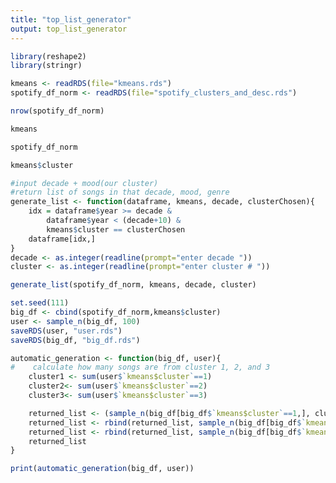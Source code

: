 ```yaml
---
title: "top_list_generator"
output: top_list_generator
---
```

```r
library(reshape2)
library(stringr)
```

```r
kmeans <- readRDS(file="kmeans.rds")
spotify_df_norm <- readRDS(file="spotify_clusters_and_desc.rds")
```
```r
nrow(spotify_df_norm)
```


```r
kmeans
```

```r
spotify_df_norm
```
```r
kmeans$cluster
```

```r
#input decade + mood(our cluster)
#return list of songs in that decade, mood, genre
generate_list <- function(dataframe, kmeans, decade, clusterChosen){
    idx = dataframe$year >= decade &
        dataframe$year < (decade+10) & 
        kmeans$cluster == clusterChosen
    dataframe[idx,]
}
decade <- as.integer(readline(prompt="enter decade "))
cluster <- as.integer(readline(prompt="enter cluster # "))

generate_list(spotify_df_norm, kmeans, decade, cluster)


```


```r
set.seed(111)
big_df <- cbind(spotify_df_norm,kmeans$cluster)
user <- sample_n(big_df, 100)
saveRDS(user, "user.rds")
saveRDS(big_df, "big_df.rds")
```
```r

automatic_generation <- function(big_df, user){
#    calculate how many songs are from cluster 1, 2, and 3
    cluster1 <- sum(user$`kmeans$cluster`==1)
    cluster2<- sum(user$`kmeans$cluster`==2)
    cluster3<- sum(user$`kmeans$cluster`==3)

    returned_list <- (sample_n(big_df[big_df$`kmeans$cluster`==1,], cluster1))
    returned_list <- rbind(returned_list, sample_n(big_df[big_df$`kmeans$cluster`==2,], cluster2))
    returned_list <- rbind(returned_list, sample_n(big_df[big_df$`kmeans$cluster`==3,], cluster3))
    returned_list
}

print(automatic_generation(big_df, user))
```


